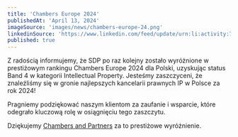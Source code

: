 ```yaml
---
title: 'Chambers Europe 2024'
publishedAt: 'April 13, 2024'
imageSource: 'images/news/chambers-europe-24.png'
linkedinSource: 'https://www.linkedin.com/feed/update/urn:li:activity:7178721963727544320/'
published: true
---
```



Z radością informujemy, że SDP po raz kolejny zostało wyróżnione w prestiżowym rankingu Chambers Europe 2024 dla Polski, uzyskując status Band 4 w kategorii Intellectual Property. Jesteśmy zaszczyceni, że znaleźliśmy się w gronie najlepszych kancelarii prawnych IP w Polsce za rok 2024!

Pragniemy podziękować naszym klientom za zaufanie i wsparcie, które odegrało kluczową rolę w osiągnięciu tego zaszczytu.

Dziękujemy [Chambers and Partners](https://www.linkedin.com/company/chambers-and-partners/) za to prestiżowe wyróżnienie.
